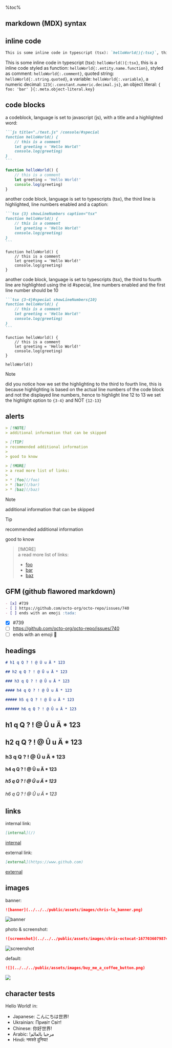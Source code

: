 %toc%

<article>

# markdown (MDX) syntax

## inline code

```md
This is some inline code in typescript (tsx): `helloWorld(){:tsx}`, this is a inline code styled as function: `helloWorld{:.entity.name.function}`, styled as comment: `helloWorld{:.comment}`, quoted string: `helloWorld{:.string.quoted}`, a variable: `helloWorld{:.variable}`, a numeric decimal: `123{:.constant.numeric.decimal.js}`, an object literal: `const helloWorld = { foo: 'bar' }{:.meta.object-literal.key}`
```

This is some inline code in typescript (tsx): `helloWorld(){:tsx}`, this is a inline code styled as function: `helloWorld{:.entity.name.function}`, styled as comment: `helloWorld{:.comment}`, quoted string: `helloWorld{:.string.quoted}`, a variable: `helloWorld{:.variable}`, a numeric decimal: `123{:.constant.numeric.decimal.js}`, an object literal: `{ foo: 'bar' }{:.meta.object-literal.key}`

## code blocks

a codeblock, language is set to javascript (js), with a title and a highlighted word:

~~~md
```js title="./test.js" /console/#special
function helloWorld() {
    // this is a comment
    let greeting = 'Hello World!'
    console.log(greeting)
}
```
~~~

```js title="./test.js" /console/#special
function helloWorld() {
    // this is a comment
    let greeting = 'Hello World!'
    console.log(greeting)
}
```

another code block, language is set to typescripts (tsx), the third line is highlighted, line numbers enabled and a caption:

~~~md
```tsx {3} showLineNumbers caption="tsx"
function helloWorld() {
    // this is a comment
    let greeting = 'Hello World!'
    console.log(greeting)
}
```
~~~

```tsx {3} showLineNumbers caption="tsx"
function helloWorld() {
    // this is a comment
    let greeting = 'Hello World!'
    console.log(greeting)
}
```

another code block, language is set to typescripts (tsx), the third to fourth line are highlighted using the id #special, line numbers enabled and the first line number should be 10

~~~md
```tsx {3-4}#special showLineNumbers{10}
function helloWorld() {
    // this is a comment
    let greeting = 'Hello World!'
    console.log(greeting)
}
```
~~~

```tsx {3-4}#special showLineNumbers{10}
function helloWorld() {
    // this is a comment
    let greeting = 'Hello World!'
    console.log(greeting)
}

helloWorld()
```

> [!NOTE]  
> did you notice how we set the highlighting to the third to fourth line, this is because highlighting is based on the actual line numbers of the code block and not the displayed line numbers, hence to highlight line 12 to 13 we set the highlight option to `{3-4}` and NOT `{12-13}`

## alerts

```md
> [!NOTE]  
> additional information that can be skipped

> [!TIP]  
> recommended additional information
>
> good to know

> [!MORE]  
> a read more list of links:
> 
> * [foo](/foo)
> * [bar](/bar)
> * [baz](/baz)
```

> [!NOTE]  
> additional information that can be skipped

> [!TIP]  
> recommended additional information
>
> good to know

> [!MORE]  
> a read more list of links:
>
> * [foo](/foo)
> * [bar](/bar)
> * [baz](/baz)

## GFM (github flawored markdown)

```md
- [x] #739
- [ ] https://github.com/octo-org/octo-repo/issues/740
- [ ] ends with an emoji :tada:
```

- [x] #739
- [ ] https://github.com/octo-org/octo-repo/issues/740
- [ ] ends with an emoji :tada:

## headings

```md
# h1 q Q ? ! @ Û u Ä * 123

## h2 q Q ? ! @ Û u Ä * 123

### h3 q Q ? ! @ Û u Ä * 123

#### h4 q Q ? ! @ Û u Ä * 123

##### h5 q Q ? ! @ Û u Ä * 123

###### h6 q Q ? ! @ Û u Ä * 123
```

# h1 q Q ? ! @ Û u Ä * 123

## h2 q Q ? ! @ Û u Ä * 123

### h3 q Q ? ! @ Û u Ä * 123

#### h4 q Q ? ! @ Û u Ä * 123

##### h5 q Q ? ! @ Û u Ä * 123

###### h6 q Q ? ! @ Û u Ä * 123

## links

internal link:

```md
[internal](/)
```

[internal](/)

external link:

```md
[external](https://www.github.com)
```

[external](https://www.github.com)

## images

banner:

```md
![banner](../../../public/assets/images/chris-lu_banner.png)
```

![banner](../../../public/assets/images/chris-lu_banner.png)

photo & screenshot:

```md
![screenshot](../../../public/assets/images/chris-octocat-1677036079874.png)
```

![screenshot](../../../public/assets/images/chris-octocat-1677036079874.png)

default:

```md
![](../../../public/assets/images/buy_me_a_coffee_button.png)
```

![](../../../public/assets/images/buy_me_a_coffee_button.png)

## character tests

Hello World! in:

* Japanese: こんにちは世界!
* Ukrainian: Привіт Світ!
* Chinese: 你好世界!
* Arabic: !مرحبا بالعالم
* Hindi: नमस्ते दुनिया!

</article>
